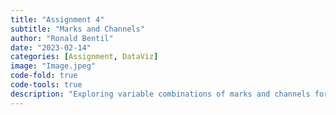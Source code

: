 ```yaml
---
title: "Assignment 4"
subtitle: "Marks and Channels"
author: "Ronald Bentil"
date: "2023-02-14"
categories: [Assignment, DataViz]
image: "Image.jpeg"
code-fold: true
code-tools: true
description: "Exploring variable combinations of marks and channels for BCB 504"
---
```

